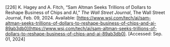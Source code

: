 \[226\]	K. Hagey and A. Fitch, “Sam Altman Seeks Trillions of Dollars to Reshape Business of Chips and AI,” *The Wall Street Journal*, The Wall Street Journal, Feb. 09, 2024\. Available: [https://www.wsj.com/tech/ai/sam-altman-seeks-trillions-of-dollars-to-reshape-business-of-chips-and-ai-89ab3db0](https://www.wsj.com/tech/ai/sam-altman-seeks-trillions-of-dollars-to-reshape-business-of-chips-and-ai-89ab3db0). \[Accessed: Sep. 01, 2024\]